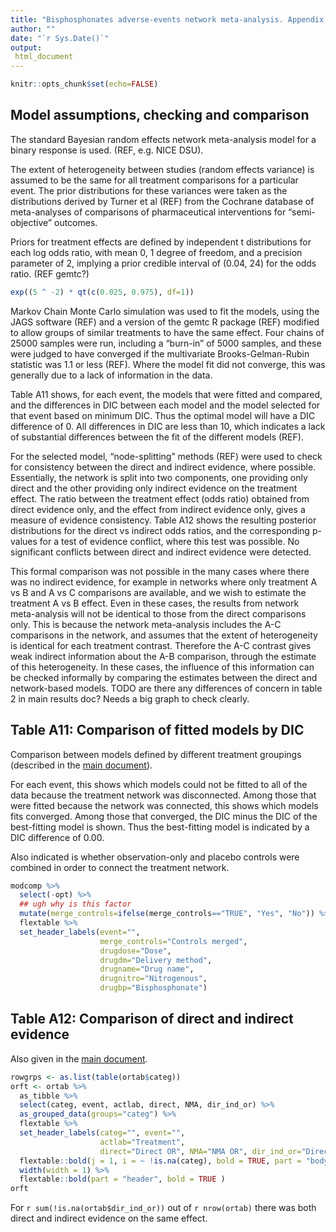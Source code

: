 ```yaml
---
title: "Bisphosphonates adverse-events network meta-analysis. Appendix 1: technical details"
author: ""
date: "`r Sys.Date()`"
output:
 html_document
---
```

```r
knitr::opts_chunk$set(echo=FALSE)
```

## Model assumptions, checking and comparison

The standard Bayesian random effects network meta-analysis model for a binary response is used. (REF, e.g. NICE DSU). 

The extent of heterogeneity between studies (random effects variance) is assumed to be the same for all treatment comparisons for a particular event.  The prior distributions for these variances were taken as the distributions derived by Turner et al (REF) from the Cochrane database of meta-analyses of comparisons of pharmaceutical interventions for "semi-objective" outcomes. 

Priors for treatment effects are defined by independent t distributions for each log odds ratio, with mean 0, 1 degree of freedom, and a precision parameter of 2, implying a prior credible interval of (0.04, 24) for the odds ratio. (REF gemtc?) 

```r
exp((5 ^ -2) * qt(c(0.025, 0.975), df=1))
```

Markov Chain Monte Carlo simulation was used to fit the models, using the JAGS software (REF) and a version of the gemtc R package (REF) modified to allow groups of similar treatments to have the same effect.  Four chains of 25000 samples were run, including a "burn-in" of 5000 samples, and these were judged to have converged if the multivariate Brooks-Gelman-Rubin statistic was 1.1 or less (REF).  Where the model fit did not converge, this was generally due to a lack of information in the data.

Table A11 shows, for each event, the models that were fitted and compared, and the differences in DIC between each model and the model selected for that event based on minimum DIC.  Thus the optimal model will have a DIC difference of 0.  All differences in DIC are less than 10, which indicates a lack of substantial differences between the fit of the different models (REF). 

For the selected model, "node-splitting" methods (REF) were used to check for consistency between the direct and indirect evidence, where possible.   Essentially, the network is split into two components, one providing only direct and the other providing only indirect evidence on the treatment effect.  The ratio between the treatment effect (odds ratio) obtained from direct evidence only, and the effect from indirect evidence only, gives a measure of evidence consistency.   Table A12 shows the resulting posterior distributions for the direct vs indirect odds ratios, and the corresponding p-values for a test of evidence conflict, where this test was possible.  No significant conflicts between direct and indirect evidence were detected. 

This formal comparison was not possible in the many cases where there was no indirect evidence, for example in networks where only treatment A vs B and A vs C comparisons are available, and we wish to estimate the treatment A vs B effect.   Even in these cases, the results from network meta-analysis will not be identical to those from the direct comparisons only.  This is because the network meta-analysis includes the A-C comparisons in the network, and assumes that the extent of heterogeneity is identical for each treatment contrast.  Therefore the A-C contrast gives weak indirect information about the A-B comparison, through the estimate of this heterogeneity.  In these cases, the influence of this information can be checked informally by comparing the estimates between the direct and network-based models.   TODO are there any differences of concern in table 2 in main results doc?  Needs a big graph to check clearly.


## Table A11: Comparison of fitted models by DIC

Comparison between models defined by different treatment groupings (described in the [main document](results.html)).

For each event, this shows which models could not be fitted to all of the data because the treatment network was disconnected.  Among those that were fitted because the network was connected, this shows which models fits converged.  Among those that converged, the DIC minus the DIC of the best-fitting model is shown.   Thus the best-fitting model is indicated by a DIC difference of 0.00.

Also indicated is whether observation-only and placebo controls were combined in order to connect the treatment network. 

```r
modcomp %>%
  select(-opt) %>%
  ## ugh why is this factor
  mutate(merge_controls=ifelse(merge_controls=="TRUE", "Yes", "No")) %>% 
  flextable %>%
  set_header_labels(event="",
                    merge_controls="Controls merged",
                    drugdose="Dose",
                    drugdm="Delivery method",
                    drugname="Drug name",
                    drugnitro="Nitrogenous",
                    drugbp="Bisphosphonate")
```



## Table A12:  Comparison of direct and indirect evidence 

Also given in the [main document](results.html).

```r

rowgrps <- as.list(table(ortab$categ))
orft <- ortab %>%
  as_tibble %>%
  select(categ, event, actlab, direct, NMA, dir_ind_or) %>%
  as_grouped_data(groups="categ") %>%
  flextable %>% 
  set_header_labels(categ="", event="",
                    actlab="Treatment",
                    direct="Direct OR", NMA="NMA OR", dir_ind_or="Direct/indirect OR (p)") %>% 
  flextable::bold(j = 1, i = ~ !is.na(categ), bold = TRUE, part = "body" ) %>%
  width(width = 1) %>%
  flextable::bold(part = "header", bold = TRUE )
orft

```

For `r sum(!is.na(ortab$dir_ind_or))` out of `r nrow(ortab)` there was both direct and indirect evidence on the same effect. 

